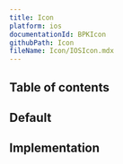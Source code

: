 ```yaml
---
title: Icon
platform: ios
documentationId: BPKIcon
githubPath: Icon
fileName: Icon/IOSIcon.mdx
---
```




## Table of contents

## Default

<IOSComponentScreenshots
  lightMode={screenshotAll}
  darkMode={screenshotAllDm}
  altText="iOS icons" />

## Implementation

<Readme file={readme} />
